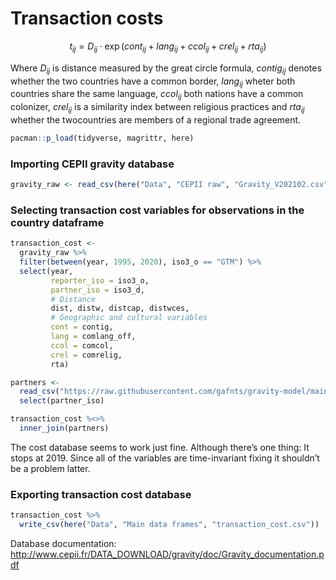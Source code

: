 # Transaction costs

$$
t_{ij}= D_{ij} \cdot \exp(cont_{ij} + lang_{ij} + ccol_{ij} + crel_{ij} + rta_{ij})
$$

Where $D_{ij}$ is distance measured by the great circle formula, $contig_{ij}$ denotes whether the two countries have a common border, $lang_{ij}$ wheter both countries share the same language, $ccol_{ij}$ both nations have a common colonizer, $crel_{ij}$ is a similarity index between religious practices and $rta_{ij}$ whether the twocountries are members of a regional trade agreement.

```r
pacman::p_load(tidyverse, magrittr, here)
```

### Importing CEPII gravity database

```r
gravity_raw <- read_csv(here("Data", "CEPII raw", "Gravity_V202102.csv"))
```

### Selecting transaction cost variables for observations in the country dataframe

```r
transaction_cost <- 
  gravity_raw %>% 
  filter(between(year, 1995, 2020), iso3_o == "GTM") %>% 
  select(year, 
         reporter_iso = iso3_o, 
         partner_iso = iso3_d, 
         # Distance
         dist, distw, distcap, distwces,
         # Geographic and cultural variables
         cont = contig,
         lang = comlang_off, 
         ccol = comcol,
         crel = comrelig,
         rta)

partners <- 
  read_csv("https://raw.githubusercontent.com/gafnts/gravity-model/main/Data/Main%20data%20frames/partners_names.csv") %>% 
  select(partner_iso)

transaction_cost %<>% 
  inner_join(partners)
```

The cost database seems to work just fine. Although there's one thing: It stops at 2019. Since all of the variables are time-invariant fixing it shouldn't be a problem latter.

### Exporting transaction cost database

```r
transaction_cost %>% 
  write_csv(here("Data", "Main data frames", "transaction_cost.csv"))
```

Database documentation: <http://www.cepii.fr/DATA_DOWNLOAD/gravity/doc/Gravity_documentation.pdf>
